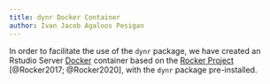 ```yaml
---
title: dynr Docker Container
author: Ivan Jacob Agaloos Pesigan
---
```


In order to facilitate the use of the `dynr` package, we have created an Rstudio Server [Docker](https://www.docker.com/) container based on the [Rocker Project](https://rocker-project.org/) [@Rocker2017; @Rocker2020], with the `dynr` package pre-installed.
